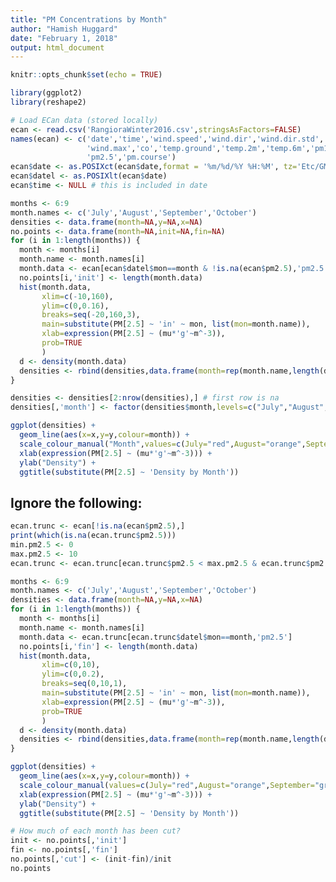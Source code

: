 ```yaml
---
title: "PM Concentrations by Month"
author: "Hamish Huggard"
date: "February 1, 2018"
output: html_document
---
```


```r
knitr::opts_chunk$set(echo = TRUE)
```

```r
library(ggplot2)
library(reshape2)

# Load ECan data (stored locally)
ecan <- read.csv('RangioraWinter2016.csv',stringsAsFactors=FALSE)
names(ecan) <- c('date','time','wind.speed','wind.dir','wind.dir.std','wind.speed.std',
                 'wind.max','co','temp.ground','temp.2m','temp.6m','pm10',
                 'pm2.5','pm.course')
ecan$date <- as.POSIXct(ecan$date,format = '%m/%d/%Y %H:%M', tz='Etc/GMT-12')
ecan$datel <- as.POSIXlt(ecan$date)
ecan$time <- NULL # this is included in date
```

```r
months <- 6:9
month.names <- c('July','August','September','October')
densities <- data.frame(month=NA,y=NA,x=NA)
no.points <- data.frame(month=NA,init=NA,fin=NA)
for (i in 1:length(months)) {
  month <- months[i]
  month.name <- month.names[i]
  month.data <- ecan[ecan$datel$mon==month & !is.na(ecan$pm2.5),'pm2.5']
  no.points[i,'init'] <- length(month.data)
  hist(month.data,
       xlim=c(-10,160),
       ylim=c(0,0.16),
       breaks=seq(-20,160,3),
       main=substitute(PM[2.5] ~ 'in' ~ mon, list(mon=month.name)),
       xlab=expression(PM[2.5] ~ (mu*'g'~m^-3)),
       prob=TRUE
       )
  d <- density(month.data)
  densities <- rbind(densities,data.frame(month=rep(month.name,length(d$y)),y=d$y,x=d$x))
}

densities <- densities[2:nrow(densities),] # first row is na
densities[,'month'] <- factor(densities$month,levels=c("July","August","September","October"))

ggplot(densities) +
  geom_line(aes(x=x,y=y,colour=month)) +
  scale_colour_manual("Month",values=c(July="red",August="orange",September="green",October="blue")) +
  xlab(expression(PM[2.5] ~ (mu*'g'~m^-3))) +
  ylab("Density") +
  ggtitle(substitute(PM[2.5] ~ 'Density by Month'))
```

## Ignore the following:

```r
ecan.trunc <- ecan[!is.na(ecan$pm2.5),]
print(which(is.na(ecan.trunc$pm2.5)))
min.pm2.5 <- 0
max.pm2.5 <- 10
ecan.trunc <- ecan.trunc[ecan.trunc$pm2.5 < max.pm2.5 & ecan.trunc$pm2.5 > min.pm2.5,]

months <- 6:9
month.names <- c('July','August','September','October')
densities <- data.frame(month=NA,y=NA,x=NA)
for (i in 1:length(months)) {
  month <- months[i]
  month.name <- month.names[i]
  month.data <- ecan.trunc[ecan.trunc$datel$mon==month,'pm2.5']
  no.points[i,'fin'] <- length(month.data)
  hist(month.data,
       xlim=c(0,10),
       ylim=c(0,0.2),
       breaks=seq(0,10,1),
       main=substitute(PM[2.5] ~ 'in' ~ mon, list(mon=month.name)),
       xlab=expression(PM[2.5] ~ (mu*'g'~m^-3)),
       prob=TRUE
       )
  d <- density(month.data)
  densities <- rbind(densities,data.frame(month=rep(month.name,length(d$y)),y=d$y,x=d$x))
}

ggplot(densities) +
  geom_line(aes(x=x,y=y,colour=month)) +
  scale_colour_manual(values=c(July="red",August="orange",September="green",October="blue")) +
  xlab(expression(PM[2.5] ~ (mu*'g'~m^-3))) +
  ylab("Density") +
  ggtitle(substitute(PM[2.5] ~ 'Density by Month'))

# How much of each month has been cut?
init <- no.points[,'init']
fin <- no.points[,'fin']
no.points[,'cut'] <- (init-fin)/init
no.points
```